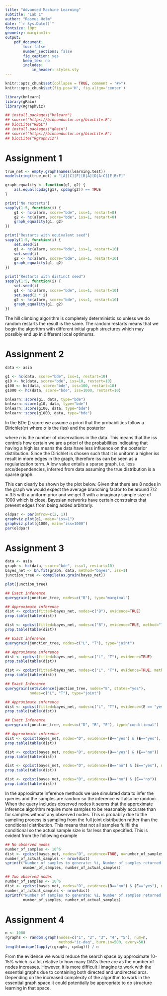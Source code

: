 ```yaml
---
title: "Advanced Machine Learning"
subtitle: "Lab 1"
author: "Rasmus Holm"
date: "`r Sys.Date()`"
fontsize: 10pt
geometry: margin=1in
output:
    pdf_document:
        toc: false
        number_sections: false
        fig_caption: yes
        keep_tex: no
        includes:
            in_header: styles.sty
---
```


```r
knitr::opts_chunk$set(collapse = TRUE, comment = "#>")
knitr::opts_chunk$set(fig.pos='H', fig.align='center')
```

```r
library(bnlearn)
library(gRain)
library(Rgraphviz)

## install.packages("bnlearn")
## source("https://bioconductor.org/biocLite.R")
## biocLite("RBGL")
## install.packages("gRain")
## source("https://bioconductor.org/biocLite.R")
## biocLite("Rgraphviz")
```

# Assignment 1

```r
true_net <- empty.graph(names(learning.test))
modelstring(true_net) = "[A][C][F][B|A][D|A:C][E|B:F]"
```

```r
graph_equality <- function(g1, g2) {
    all.equal(cpdag(g1), cpdag(g2)) == TRUE
}

print("No restarts")
sapply(1:5, function(i) {
    g1 <- hc(alarm, score="bde", iss=1, restart=0)
    g2 <- hc(alarm, score="bde", iss=1, restart=0)
    graph_equality(g1, g2)
})

print("Restarts with equivalent seed")
sapply(1:5, function(i) {
    set.seed(i)
    g1 <- hc(alarm, score="bde", iss=1, restart=10)
    set.seed(i)
    g2 <- hc(alarm, score="bde", iss=1, restart=10)
    graph_equality(g1, g2)
})

print("Restarts with distinct seed")
sapply(1:5, function(i) {
    set.seed(i)
    g1 <- hc(alarm, score="bde", iss=1, restart=10)
    set.seed(2 * i)
    g2 <- hc(alarm, score="bde", iss=1, restart=10)
    graph_equality(g1, g2)
})
```

The hill climbing algorithm is completely deterministic so unless we do random restarts the result is the same. The random restarts means that we begin the algorithm with different initial graph structures which may possibly end up in different local optimums.

\newpage

# Assignment 2

```r
data <- asia

g1 <- hc(data, score="bde", iss=1, restart=10)
g10 <- hc(data, score="bde", iss=10, restart=10)
g100 <- hc(data, score="bde", iss=100, restart=10)
g1000 <- hc(data, score="bde", iss=1000, restart=10)

bnlearn::score(g1, data, type="bde")
bnlearn::score(g10, data, type="bde")
bnlearn::score(g100, data, type="bde")
bnlearn::score(g1000, data, type="bde")
```

In the BDe (\textit{Bayesian Dirichlet equivalent uniform}) score we assume a priori that the probabilities follow a Dirichlet($\alpha$) where $\alpha$ is the \textit{imaginary sample size} (iss) and the posterior

\begin{equation*}
P(A | Data) = \frac{iss}{n + iss} P_{\text{prior}}(A) + \frac{n}{n + iss} P_{\text{empirical}}(A),
\end{equation*}

where $n$ is the number of observations in the data. This means that the iss controls how certain we are a priori of the probabilities indicating that having a high iss means the data have less influence on the posterior distribution. Since the Dirichlet is chosen such that it is uniform a higher iss result in more edges in the graph, therefore iss can be seen as a regularization term. A low value entails a sparse graph, i.e. less arcs/dependencies, inferred from data assuming the true distribution is a sparse graph.

This can clearly be shown by the plot below. Given that there are 8 nodes in the graph we would expect the average branching factor to be around $7 / 2 = 3.5$  with a uniform prior and we get $3$ with a imaginary sample size of 1000 which is close. Bayesian networks have certain constraints that prevent edges from being added arbitrarly.

```r
oldpar <- par(mfrow=c(2, 1))
graphviz.plot(g1, main="iss=1")
graphviz.plot(g1000, main="iss=1000")
par(oldpar)
```

\newpage

# Assignment 3

```r
data <- asia
graph <- hc(data, score="bde", iss=1, restart=10)
bayes_net <- bn.fit(graph, data, method="bayes", iss=1)
junction_tree <- compile(as.grain(bayes_net))
```

```r
plot(junction_tree)
```

```r
## Exact inference
querygrain(junction_tree, nodes=c("B"), type="marginal")

## Approximate inference
dist <- cpdist(fitted=bayes_net, nodes=c("B"), evidence=TRUE)
prop.table(table(dist))

dist <- cpdist(fitted=bayes_net, nodes=c("B"), evidence=TRUE, method="lw")
prop.table(table(dist))

## Exact inference
querygrain(junction_tree, nodes=c("L", "T"), type="joint")

## Approximate inference
dist <- cpdist(fitted=bayes_net, nodes=c("L", "T"), evidence=TRUE)
prop.table(table(dist))

dist <- cpdist(fitted=bayes_net, nodes=c("L", "T"), evidence=TRUE, method="lw")
prop.table(table(dist))

## Exact Inference
querygrain(setEvidence(junction_tree, nodes="E", states="yes"),
           nodes=c("L", "T"), type="joint")

## Approximate inference
dist <- cpdist(fitted=bayes_net, nodes=c("L", "T"), evidence=(E == "yes"))
prop.table(table(dist))

## Exact Inference
querygrain(junction_tree, nodes=c("D", "B", "E"), type="conditional")

## Approximate inference
dist <- cpdist(bayes_net, nodes="D", evidence=(B=="yes") & (E=="yes"), n=10^6)
prop.table(table(dist))

dist <- cpdist(bayes_net, nodes="D", evidence=(B=="yes") & (E=="no"))
prop.table(table(dist))

dist <- cpdist(bayes_net, nodes="D", evidence=(B=="no") & (E=="yes"), n=10^6)
prop.table(table(dist))

dist <- cpdist(bayes_net, nodes="D", evidence=(B=="no") & (E=="no"))
prop.table(table(dist))
```

In the approximate inference methods we use simulated data to infer the queries and the samples are random so the inference will also be random. When the query includes observed nodes it seems that the approximate inference algorithm require more samples to be reasonably accurate than for samples without any observed nodes. This is probabily due to the sampling process is sampling from the full joint distribution rather than the conditional distribution. This means that not all samples fullfil the conditional so the actual sample size is far less than specified. This is evident from the following example

```r
## No observed nodes
number_of_samples <- 10^6
dist <- cpdist(bayes_net, nodes="D", evidence=TRUE, n=number_of_samples)
number_of_actual_samples <- nrow(dist)
sprintf("Number of samples to generate: %i, Number of samples returned: %i",
        number_of_samples, number_of_actual_samples)

## Two observed nodes
number_of_samples <- 10^6
dist <- cpdist(bayes_net, nodes="D", evidence=(B=="no") & (E=="yes"), n=number_of_samples)
number_of_actual_samples <- nrow(dist)
sprintf("Number of samples to generate: %i, Number of samples returned: %i",
        number_of_samples, number_of_actual_samples)
```

\newpage

# Assignment 4

```r
n <- 1000
rgraphs <- random.graph(nodes=c("1", "2", "3", "4", "5"), num=n,
                        method="ic-dag", burn.in=500, every=50)
length(unique(lapply(rgraphs, cpdag))) / n
```

From the evidence we would reduce the search space by approximate 10-15\% which is a lot relative to how many DAGs there are as the number of nodes increases. However, it is more difficult I imagine to work with the essential graphs due to containing both directed and undirected arcs. Depending on the increased complexity of the algorithm to work in the essential graph space it could potentially be appropriate to do structure learning in that space.
